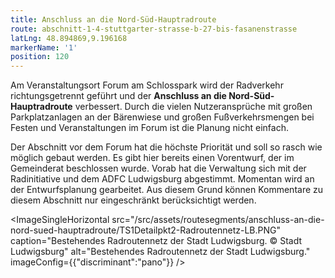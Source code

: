 ```yaml
---
title: Anschluss an die Nord-Süd-Hauptradroute
route: abschnitt-1-4-stuttgarter-strasse-b-27-bis-fasanenstrasse
latLng: 48.894869,9.196168
markerName: '1'
position: 120
---
```

Am Veranstaltungsort Forum am Schlosspark wird der Radverkehr richtungsgetrennt geführt und der **Anschluss an die Nord-Süd-Hauptradroute** verbessert. Durch die vielen Nutzeransprüche mit großen Parkplatzanlagen an der Bärenwiese und großen Fußverkehrsmengen bei Festen und Veranstaltungen im Forum ist die Planung nicht einfach.

Der Abschnitt vor dem Forum hat die höchste Priorität und soll so rasch wie möglich gebaut werden. Es gibt hier bereits einen Vorentwurf, der im Gemeinderat beschlossen wurde. Vorab hat die Verwaltung sich mit der Radinitiative und dem ADFC Ludwigsburg abgestimmt. Momentan wird an der Entwurfsplanung gearbeitet. Aus diesem Grund können Kommentare zu diesem Abschnitt nur eingeschränkt berücksichtigt werden.

<ImageSingleHorizontal src="/src/assets/routesegments/anschluss-an-die-nord-sued-hauptradroute/TS1Detailpkt2-Radroutennetz-LB.PNG" caption="Bestehendes Radroutennetz der Stadt Ludwigsburg. © Stadt Ludwigsburg" alt="Bestehendes Radroutennetz der Stadt Ludwigsburg." imageConfig={{"discriminant":"pano"}} />
